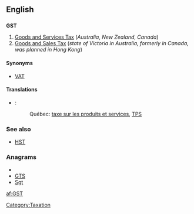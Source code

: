 ==English==

==={{initialism}}===
'''GST'''

# [[goods and services tax|Goods and Services Tax]] (''Australia'', ''New Zealand'', ''Canada'')
# [[goods and sales tax|Goods and Sales Tax]] (''state of Victoria in Australia, formerly in Canada, was planned in Hong Kong'')

====Synonyms====
* [[VAT]]

====Translations====
{{trans-top|Goods and Services Tax}}
{{trans-mid}}
{{trans-bottom}}

{{trans-top|Goods and Sales Tax}}
{{trans-mid}}
{{trans-bottom}}

{{checktrans-top}}
* {{ttbc|fr}}:
*: Québec: [[taxe sur les produits et services]], [[TPS]]
{{trans-bottom}}

===See also===
* [[HST]]

===Anagrams===
* {{alphagram|gst}}
* [[GTS#English|GTS]]
* [[Sgt#English|Sgt]]


[[Category:Taxation]]

[[af:GST]]